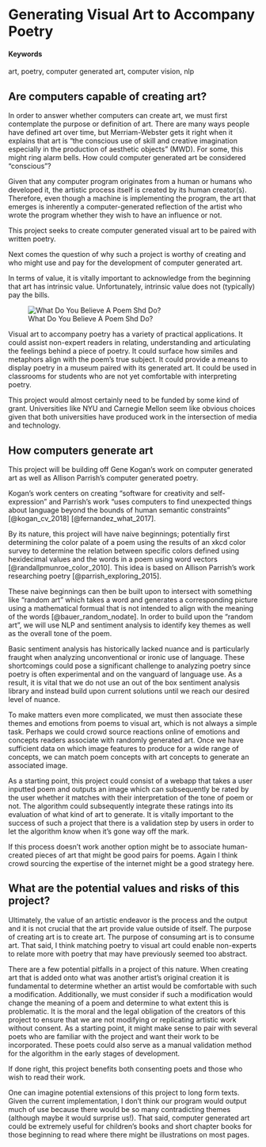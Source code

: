 # Generating Visual Art to Accompany Poetry {#computer-generated-art-resembles-poetry}


#### Keywords {-}

art, poetry, computer generated art, computer vision, nlp

## Are computers capable of creating art?
In order to answer whether computers can create art, we must first contemplate the purpose or definition of art. There are many ways people have defined art over time, but Merriam-Webster gets it right when it explains that art is “the conscious use of skill and creative imagination especially in the production of aesthetic objects” (MWD). For some, this might ring alarm bells. How could computer generated art be considered “conscious”? 

Given that any computer program originates from a human or humans who developed it, the artistic process itself is created by its human creator(s). Therefore, even though a machine is implementing the program, the art that emerges is inherently a computer-generated reflection of the artist who wrote the program whether they wish to have an influence or not. 

This project seeks to create computer generated visual art to be paired with written poetry.

Next comes the question of why such a project is worthy of creating and who might use and pay for the development of computer generated art. 

In terms of value, it is vitally important to acknowledge from the beginning that art has intrinsic value. Unfortunately, intrinsic value does not (typically) pay the bills. 

![What Do You Believe A Poem Shd Do?](IMG_7885.jpg "What Do You Believe A Poem Shd Do?")

Visual art to accompany poetry has a variety of practical applications. It could assist non-expert readers in relating, understanding and articulating the feelings behind a piece of poetry. It could surface how similes and metaphors align with the poem’s true subject. It could provide a means to display poetry in a museum paired with its generated art. It could be used in classrooms for students who are not yet comfortable with interpreting poetry.

This project would almost certainly need to be funded by some kind of grant. Universities like NYU and Carnegie Mellon seem like obvious choices given that both universities have produced work in the intersection of media and technology. 


## How computers generate art
This project will be building off Gene Kogan's work on computer generated art as well as Allison Parrish's computer generated poetry.

Kogan’s work centers on creating “software for creativity and self-expression” and Parrish’s work “uses computers to find unexpected things about language beyond the bounds of human semantic constraints” [@kogan_cv_2018] [@fernandez_what_2017].

By its nature, this project will have naive beginnings; potentially first determining the color palate of a poem using the results of an xkcd color survey to determine the relation between specific colors defined using hexidecimal values and the words in a poem using word vectors [@randallpmunroe_color_2010]. This idea is based on Allison Parrish's work researching poetry [@parrish_exploring_2015]. 

These naive beginnings can then be built upon to intersect with something like “random art” which takes a word and generates a corresponding picture using a mathematical formual that is not intended to align with the meaning of the words [@bauer_random_nodate]. In order to build upon the "random art", we will use NLP and sentiment analysis to identify key themes as well as the overall tone of the poem. 

Basic sentiment analysis has historically lacked nuance and is particularly fraught when analyzing unconventional or ironic use of language. These shortcomings could pose a significant challenge to analyzing poetry since poetry is often experimental and on the vanguard of language use. As a result, it is vital that we do not use an out of the box sentiment analysis library and instead build upon current solutions until we reach our desired level of nuance. 

To make matters even more complicated, we must then associate these themes and emotions from poems to visual art, which is not always a simple task. Perhaps we could crowd source reactions online of emotions and concepts readers associate with randomly generated art. Once we have sufficient data on which image features to produce for a wide range of concepts, we can match poem concepts with art concepts to generate an associated image. 

As a starting point, this project could consist of a webapp that takes a user inputted poem and outputs an image which can subsequently be rated by the user whether it matches with their interpretation of the tone of poem or not. The algorithm could subsequently integrate these ratings into its evaluation of what kind of art to generate. It is vitally important to the success of such a project that there is a validation step by users in order to let the algorithm know when it’s gone way off the mark.

If this process doesn't work another option might be to associate human-created pieces of art that might be good pairs for poems. Again I think crowd sourcing the expertise of the internet might be a good strategy here. 

## What are the potential values and risks of this project?
Ultimately, the value of an artistic endeavor is the process and the output and it is not crucial that the art provide value outside of itself. The purpose of creating art is to create art. The purpose of consuming art is to consume art. That said, I think matching poetry to visual art could enable non-experts to relate more with poetry that may have previously seemed too abstract. 

There are a few potential pitfalls in a project of this nature. When creating art that is added onto what was another artist’s original creation it is fundamental to determine whether an artist would be comfortable with such a modification. Additionally, we must consider if such a modification would change the meaning of a poem and determine to what extent this is problematic. It is the moral and the legal obligation of the creators of this project to ensure that we are not modifying or replicating artistic work without consent. As a starting point, it might make sense to pair with several poets who are familiar with the project and want their work to be incorporated. These poets could also serve as a manual validation method for the algorithm in the early stages of development. 

If done right, this project benefits both consenting poets and those who wish to read their work. 

One can imagine potential extensions of this project to long form texts. Given the current implementation, I don’t think our program would output much of use because there would be so many contradicting themes (although maybe it would surprise us!). That said, computer generated art could be extremely useful for children’s books and short chapter books for those beginning to read where there might be illustrations on most pages. 
